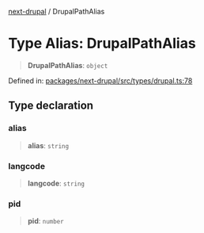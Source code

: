 [next-drupal](../globals.mdx) / DrupalPathAlias

# Type Alias: DrupalPathAlias

> **DrupalPathAlias**: `object`

Defined in: [packages/next-drupal/src/types/drupal.ts:78](https://github.com/chapter-three/next-drupal/blob/b814feb907442ea504825c35810c973aeb865442/packages/next-drupal/src/types/drupal.ts#L78)

## Type declaration

### alias

> **alias**: `string`

### langcode

> **langcode**: `string`

### pid

> **pid**: `number`
